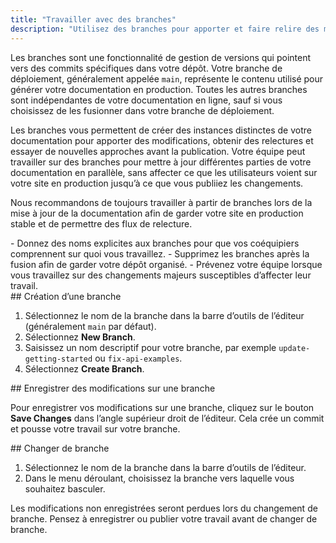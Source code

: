 ```yaml
---
title: "Travailler avec des branches"
description: "Utilisez des branches pour apporter et faire relire des modifications sans affecter votre documentation en production"
---
```


Les branches sont une fonctionnalité de gestion de versions qui pointent vers des commits spécifiques dans votre dépôt. Votre branche de déploiement, généralement appelée `main`, représente le contenu utilisé pour générer votre documentation en production. Toutes les autres branches sont indépendantes de votre documentation en ligne, sauf si vous choisissez de les fusionner dans votre branche de déploiement.

Les branches vous permettent de créer des instances distinctes de votre documentation pour apporter des modifications, obtenir des relectures et essayer de nouvelles approches avant la publication. Votre équipe peut travailler sur des branches pour mettre à jour différentes parties de votre documentation en parallèle, sans affecter ce que les utilisateurs voient sur votre site en production jusqu’à ce que vous publiiez les changements.

Nous recommandons de toujours travailler à partir de branches lors de la mise à jour de la documentation afin de garder votre site en production stable et de permettre des flux de relecture.

<Tip>
  - Donnez des noms explicites aux branches pour que vos coéquipiers comprennent sur quoi vous travaillez.
  - Supprimez les branches après la fusion afin de garder votre dépôt organisé.
  - Prévenez votre équipe lorsque vous travaillez sur des changements majeurs susceptibles d’affecter leur travail.
</Tip>

<div id="creating-a-branch">
  ## Création d’une branche
</div>

1. Sélectionnez le nom de la branche dans la barre d’outils de l’éditeur (généralement `main` par défaut).
2. Sélectionnez **New Branch**.
3. Saisissez un nom descriptif pour votre branche, par exemple `update-getting-started` ou `fix-api-examples`.
4. Sélectionnez **Create Branch**.

<div id="saving-changes-on-a-branch">
  ## Enregistrer des modifications sur une branche
</div>

Pour enregistrer vos modifications sur une branche, cliquez sur le bouton **Save Changes** dans l’angle supérieur droit de l’éditeur. Cela crée un commit et pousse votre travail sur votre branche.

<div id="switching-branches">
  ## Changer de branche
</div>

1. Sélectionnez le nom de la branche dans la barre d’outils de l’éditeur.
2. Dans le menu déroulant, choisissez la branche vers laquelle vous souhaitez basculer.

<Tip>
  Les modifications non enregistrées seront perdues lors du changement de branche. Pensez à enregistrer ou publier votre travail avant de changer de branche.
</Tip>
